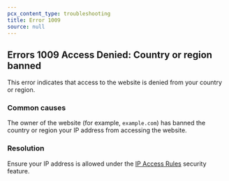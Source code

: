 ```yaml
---
pcx_content_type: troubleshooting
title: Error 1009
source: null
---
```


## Errors 1009 Access Denied: Country or region banned

This error indicates that access to the website is denied from your country or region.

### Common causes

The owner of the website (for example, `example.com`) has banned the country or region your IP address from accessing the website.

### Resolution

Ensure your IP address is allowed under the [IP Access Rules](/waf/tools/ip-access-rules/) security feature.

